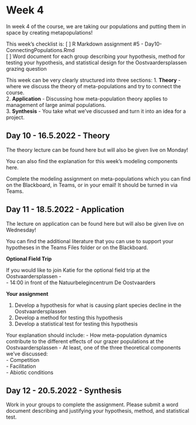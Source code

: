 # Week 4 {#week4}

In week 4 of the course, we are taking our populations and putting them in space by creating metapopulations!  

This week's checklist is: 
[  ] R Markdown assignment #5 - Day10-ConnectingPopulations.Rmd   
[  ] Word document for each group describing your hypothesis, method for testing your hypothesis, and statistical design for the Oostvaardersplassen grazing question   

This week can be very clearly structured into three sections: 
1. **Theory** - where we discuss the theory of meta-populations and try to connect the course.   
2. **Application** - Discussing how meta-population theory applies to management of large animal populations.   
3. **Synthesis** - You take what we've discussed and turn it into an idea for a project.   

## Day 10 - 16.5.2022 - Theory

The theory lecture can be found here but will also be given live on Monday!   

You can also find the explanation for this week's modeling components here.  

Complete the modeling assignment on meta-populations which you can find on the Blackboard, in Teams, or in your email! It should be turned in via Teams.   

## Day 11 - 18.5.2022 - Application

The lecture on application can be found here but will also be given live on Wednesday!   

You can find the additional literature that you can use to support your hypotheses in the Teams Files folder or on the Blackboard.   

**Optional Field Trip** 

If you would like to join Katie for the optional field trip at the Oostvaardersplassen -   
- 14:00 in front of the Natuurbelegincentrum De Oostvaarders   

**Your assignment** 

1. Develop a hypothesis for what is causing plant species decline in the Oostvaardersplassen   
2. Develop a method for testing this hypothesis   
3. Develop a statistical test for testing this hypothesis   

Your explanation should include: 
 - How meta-population dynamics contribute to the different effects of our grazer populations at the Oostvaardersplassen 
 - At least, one of the three theoretical components we’ve discussed:   
  - Competition   
  - Facilitation   
  - Abiotic conditions  

## Day 12 - 20.5.2022 - Synthesis 

Work in your groups to complete the assignment. Please submit a word document describing and justifying your hypothesis, method, and statistical test. 